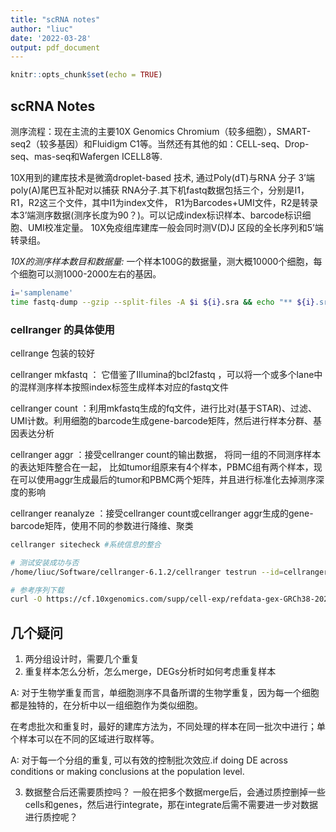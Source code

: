 ```yaml
---
title: "scRNA notes"
author: "liuc"
date: '2022-03-28'
output: pdf_document
---
```


```r
knitr::opts_chunk$set(echo = TRUE)
```

## scRNA Notes

测序流程：现在主流的主要10X Genomics Chromium（较多细胞），SMART-seq2（较多基因）和Fluidigm C1等。当然还有其他的如：CELL-seq、Drop-seq、mas-seq和Wafergen ICELL8等.


10X用到的建库技术是微滴droplet-based 技术, 通过Poly(dT)与RNA 分子 3'端poly(A)尾巴互补配对以捕获 RNA分子.其下机fastq数据包括三个，分别是I1，R1，R2这三个文件，其中I1为index文件，
R1为Barcodes+UMI文件，R2是转录本3'端测序数据(测序长度为90？)。可以记成index标识样本、barcode标识细胞、UMI校准定量。
10X免疫组库建库一般会同时测V(D)J 区段的全长序列和5’端转录组。


*10X的测序样本数目和数据量: *一个样本100G的数据量，测大概10000个细胞，每个细胞可以测1000-2000左右的基因。


```bash

i='samplename'
time fastq-dump --gzip --split-files -A $i ${i}.sra && echo "** ${i}.sra to fastq done **"
```

### cellranger 的具体使用
cellrange 包装的较好

cellranger mkfastq ： 它借鉴了Illumina的bcl2fastq ，可以将一个或多个lane中的混样测序样本按照index标签生成样本对应的fastq文件

cellranger count ：利用mkfastq生成的fq文件，进行比对(基于STAR)、过滤、UMI计数。利用细胞的barcode生成gene-barcode矩阵，然后进行样本分群、基因表达分析

cellranger aggr ：接受cellranger count的输出数据， 将同一组的不同测序样本的表达矩阵整合在一起， 比如tumor组原来有4个样本，PBMC组有两个样本，现在可以使用aggr生成最后的tumor和PBMC两个矩阵，并且进行标准化去掉测序深度的影响

cellranger reanalyze ：接受cellranger count或cellranger aggr生成的gene-barcode矩阵，使用不同的参数进行降维、聚类

```bash

cellranger sitecheck #系统信息的整合

# 测试安装成功与否
/home/liuc/Software/cellranger-6.1.2/cellranger testrun --id=cellranger_test

# 参考序列下载
curl -O https://cf.10xgenomics.com/supp/cell-exp/refdata-gex-GRCh38-2020-A.tar.gz


```



## 几个疑问

1. 两分组设计时，需要几个重复
2. 重复样本怎么分析，怎么merge，DEGs分析时如何考虑重复样本


A: 对于生物学重复而言，单细胞测序不具备所谓的生物学重复，因为每一个细胞都是独特的，在分析中以一组细胞作为类似细胞。

在考虑批次和重复时，最好的建库方法为，不同处理的样本在同一批次中进行；单个样本可以在不同的区域进行取样等。

A: 对于每一个分组的重复, 可以有效的控制批次效应.if doing DE across conditions or making conclusions at the population level.


3. 数据整合后还需要质控吗？
一般在把多个数据merge后，会通过质控删掉一些cells和genes，然后进行integrate，那在integrate后需不需要进一步对数据进行质控呢？






